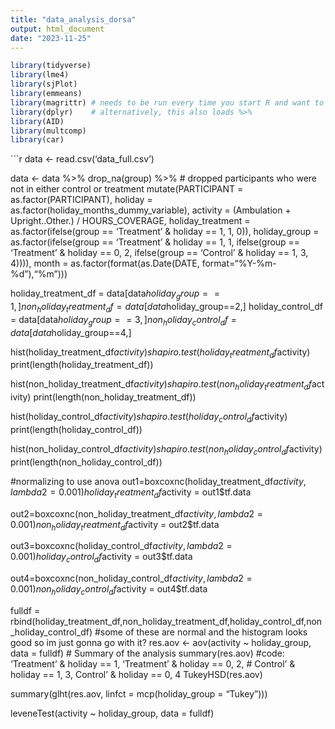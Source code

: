 ```yaml
---
title: "data_analysis_dorsa"
output: html_document
date: "2023-11-25"
---
```

```r
library(tidyverse)
library(lme4)
library(sjPlot)
library(emmeans)
library(magrittr) # needs to be run every time you start R and want to use %>%
library(dplyr)    # alternatively, this also loads %>%
library(AID)
library(multcomp)
library(car)
```

```r
data <- read.csv('data_full.csv')

data <- data %>% 
  drop_na(group) %>% # dropped participants who were not in either control or treatment
  mutate(PARTICIPANT = as.factor(PARTICIPANT),
      holiday = as.factor(holiday_months_dummy_variable), 
        activity = (Ambulation + Upright..Other.) / HOURS_COVERAGE,
        holiday_treatment = as.factor(ifelse(group == 'Treatment' & holiday == 1, 1, 0)),
        holiday_group = as.factor(ifelse(group == 'Treatment' & holiday == 1, 1,
                                         ifelse(group == 'Treatment' & holiday == 0, 2,
                                                ifelse(group == 'Control' & holiday == 1, 3, 4)))),
      month = as.factor(format(as.Date(DATE, format="%Y-%m-%d"),"%m")))


holiday_treatment_df = data[data$holiday_group==1,]
non_holiday_treatment_df = data[data$holiday_group==2,]
holiday_control_df = data[data$holiday_group==3,]
non_holiday_control_df =data[data$holiday_group==4,]


hist(holiday_treatment_df$activity) 
shapiro.test(holiday_treatment_df$activity) 
print(length(holiday_treatment_df))

hist(non_holiday_treatment_df$activity) 
shapiro.test(non_holiday_treatment_df$activity) 
print(length(non_holiday_treatment_df))

hist(holiday_control_df$activity) 
shapiro.test(holiday_control_df$activity) 
print(length(holiday_control_df))

hist(non_holiday_control_df$activity) 
shapiro.test(non_holiday_control_df$activity)
print(length(non_holiday_control_df))

#normalizing to use anova 
out1=boxcoxnc(holiday_treatment_df$activity, lambda2 = 0.001)
holiday_treatment_df$activity = out1$tf.data 

out2=boxcoxnc(non_holiday_treatment_df$activity, lambda2 = 0.001)
non_holiday_treatment_df$activity = out2$tf.data

out3=boxcoxnc(holiday_control_df$activity, lambda2 = 0.001)
holiday_control_df$activity = out3$tf.data

out4=boxcoxnc(non_holiday_control_df$activity, lambda2 = 0.001)
non_holiday_control_df$activity = out4$tf.data


fulldf = rbind(holiday_treatment_df,non_holiday_treatment_df,holiday_control_df,non_holiday_control_df)
#some of these are normal and the histogram looks good so im just gonna go with it? 
res.aov <- aov(activity ~ holiday_group, data = fulldf)
# Summary of the analysis
summary(res.aov)
#code: 'Treatment' & holiday == 1, 'Treatment' & holiday == 0, 2,
# Control' & holiday == 1, 3, Control' & holiday == 0, 4
TukeyHSD(res.aov)

summary(glht(res.aov, linfct = mcp(holiday_group = "Tukey")))

leveneTest(activity ~ holiday_group, data = fulldf)
